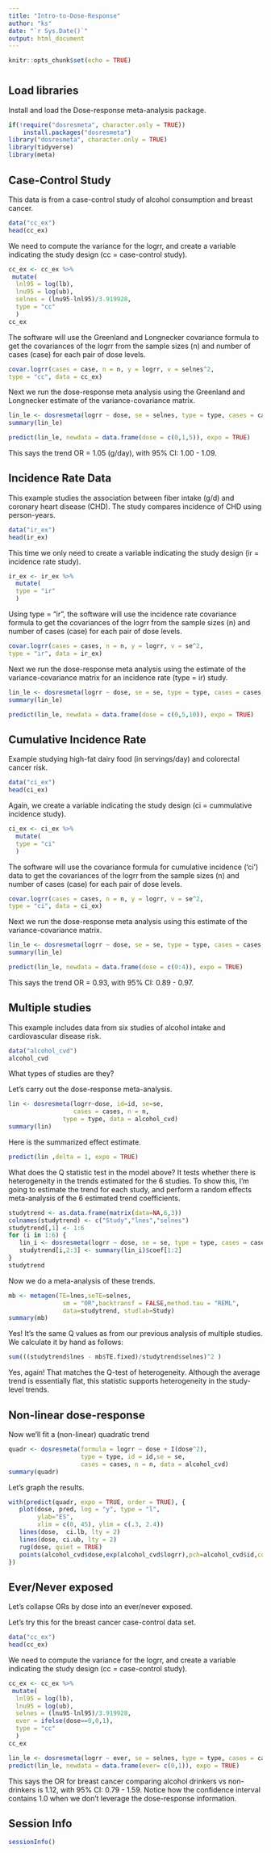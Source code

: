 ```yaml
---
title: "Intro-to-Dose-Response"
author: "ks"
date: "`r Sys.Date()`"
output: html_document
---
```


```r
knitr::opts_chunk$set(echo = TRUE)
```

# {.tabset}

## Load libraries

Install and load the Dose-response meta-analysis package.

```r
if(!require("dosresmeta", character.only = TRUE)) 
    install.packages("dosresmeta")
library("dosresmeta", character.only = TRUE)
library(tidyverse)
library(meta)
```

## Case-Control Study 

This data is from a case-control study of alcohol consumption and breast cancer.

```r
data("cc_ex")
head(cc_ex)
```

We need to compute the variance for the logrr, and create a variable indicating the study design (cc = case-control study).

```r
cc_ex <- cc_ex %>%
 mutate(
  lnl95 = log(lb),
  lnu95 = log(ub),
  selnes = (lnu95-lnl95)/3.919928,
  type = "cc"
  )
cc_ex
```

The software will use the Greenland and Longnecker covariance formula to get the covariances of the logrr from the sample sizes (n) and number of cases (case) for each pair of dose levels.

```r
covar.logrr(cases = case, n = n, y = logrr, v = selnes^2, 
type = "cc", data = cc_ex)
```

Next we run the dose-response meta analysis using the Greenland and Longnecker estimate of the variance-covariance matrix.

```r
lin_le <- dosresmeta(logrr ~ dose, se = selnes, type = type, cases = case, n = n, data = cc_ex)
summary(lin_le)
```

```r
predict(lin_le, newdata = data.frame(dose = c(0,1,5)), expo = TRUE)
```

This says the trend OR = 1.05 (g/day), with 95\% CI: 1.00 - 1.09.

## Incidence Rate Data

This example studies the association between fiber intake (g/d) and coronary heart disease (CHD). The study compares incidence of CHD using person-years.

```r
data("ir_ex")
head(ir_ex)
```

This time we only need to create a variable indicating the study design (ir = incidence rate study).

```r
ir_ex <- ir_ex %>% 
  mutate(
  type = "ir"
  )
```

Using type = "ir", the software will use the incidence rate covariance formula to get the covariances of the logrr from the sample sizes (n) and number of cases (case) for each pair of dose levels.

```r
covar.logrr(cases = cases, n = n, y = logrr, v = se^2, 
type = "ir", data = ir_ex)
```

Next we run the dose-response meta analysis using the estimate of the variance-covariance matrix for an incidence rate (type = ir) study.

```r
lin_le <- dosresmeta(logrr ~ dose, se = se, type = type, cases = cases, n = n, data = ir_ex)
summary(lin_le)
```

```r
predict(lin_le, newdata = data.frame(dose = c(0,5,10)), expo = TRUE)
```

## Cumulative Incidence Rate

Example studying high-fat dairy food (in servings/day) and colorectal cancer risk.

```r
data("ci_ex")
head(ci_ex)
```

Again, we create a variable indicating the study design (ci = cummulative incidence study).

```r
ci_ex <- ci_ex %>% 
  mutate(
  type = "ci"
  )
```

The software will use the covariance formula for cumulative incidence ('ci') data to get the covariances of the logrr from the sample sizes (n) and number of cases (case) for each pair of dose levels.

```r
covar.logrr(cases = cases, n = n, y = logrr, v = se^2, 
type = "ci", data = ci_ex)
```

Next we run the dose-response meta analysis using this estimate of the variance-covariance matrix.

```r
lin_le <- dosresmeta(logrr ~ dose, se = se, type = type, cases = cases, n = n, data = ci_ex)
summary(lin_le)
```

```r
predict(lin_le, newdata = data.frame(dose = c(0:4)), expo = TRUE)
```

This says the trend OR = 0.93, with 95\% CI: 0.89 - 0.97.

## Multiple studies 

This example includes data from six studies of alcohol intake and cardiovascular disease risk.

```r
data("alcohol_cvd")
alcohol_cvd
```

What types of studies are they?

Let's carry out the dose-response meta-analysis.
```r
lin <- dosresmeta(logrr~dose, id=id, se=se, 
                  cases = cases, n = n, 
               type = type, data = alcohol_cvd)
summary(lin)
```

Here is the summarized effect estimate.
```r
predict(lin ,delta = 1, expo = TRUE)
```

What does the Q statistic test in the model above?  It tests whether there is heterogeneity in the trends estimated for the 6 studies. To show this, I'm going to estimate the trend for each study, and perform a random effects meta-analysis of the 6 estimated trend coefficients.
```r
studytrend <- as.data.frame(matrix(data=NA,6,3))
colnames(studytrend) <- c("Study","lnes","selnes")
studytrend[,1] <- 1:6
for (i in 1:6) {
   lin_i <- dosresmeta(logrr ~ dose, se = se, type = type, cases = cases, n = n, data = alcohol_cvd[alcohol_cvd$id==i,])
   studytrend[i,2:3] <- summary(lin_i)$coef[1:2]
}
studytrend
```

Now we do a meta-analysis of these trends.
```r
mb <- metagen(TE=lnes,seTE=selnes, 
               sm = "OR",backtransf = FALSE,method.tau = "REML",
               data=studytrend, studlab=Study)
summary(mb)
```

Yes! It's the same Q values as from our previous analysis of multiple studies. We calculate it by hand as follows:
```r
sum(((studytrend$lnes - mb$TE.fixed)/studytrend$selnes)^2 )
```

Yes, again! That matches the Q-test of heterogeneity. Although the average trend is essentially flat, this statistic supports heterogeneity in the study-level trends.

## Non-linear dose-response

Now we'll fit a (non-linear) quadratic trend

```r
quadr <- dosresmeta(formula = logrr ~ dose + I(dose^2), 
                    type = type, id = id,se = se, 
                    cases = cases, n = n, data = alcohol_cvd)
summary(quadr)
```

Let's graph the results.

```r
with(predict(quadr, expo = TRUE, order = TRUE), {
   plot(dose, pred, log = "y", type = "l",
        ylab="ES",
        xlim = c(0, 45), ylim = c(.3, 2.4))
   lines(dose,  ci.lb, lty = 2)
   lines(dose, ci.ub, lty = 2)
   rug(dose, quiet = TRUE)
   points(alcohol_cvd$dose,exp(alcohol_cvd$logrr),pch=alcohol_cvd$id,col=alcohol_cvd$id)
})
```

## Ever/Never exposed

Let's collapse ORs by dose into an ever/never exposed. 

Let's try this for the breast cancer case-control data set.

```r
data("cc_ex")
head(cc_ex)
```

We need to compute the variance for the logrr, and create a variable indicating the study design (cc = case-control study).

```r
cc_ex <- cc_ex %>%
 mutate(
  lnl95 = log(lb),
  lnu95 = log(ub),
  selnes = (lnu95-lnl95)/3.919928,
  ever = ifelse(dose==0,0,1),
  type = "cc"
  )
cc_ex
```


```r
lin_le <- dosresmeta(logrr ~ ever, se = selnes, type = type, cases = case, n = n, data = cc_ex)
predict(lin_le, newdata = data.frame(ever= c(0,1)), expo = TRUE)
```

This says the OR for breast cancer comparing alcohol drinkers vs non-drinkers  is 1.12, with 95\% CI: 0.79 - 1.59. Notice how the confidence interval contains 1.0 when we don't leverage the dose-response information.

## Session Info
```r
sessionInfo()
```

